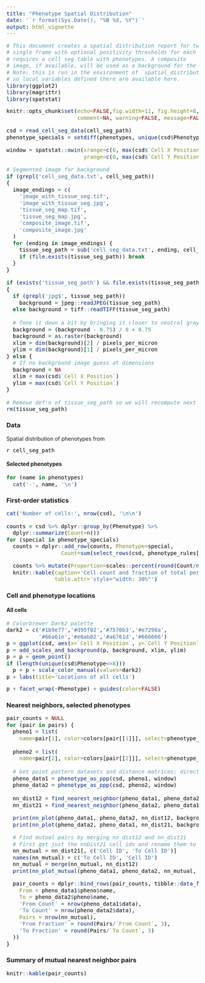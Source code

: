 ```yaml
---
title: "Phenotype Spatial Distribution"
date: '`r format(Sys.Date(), "%B %d, %Y")`'
output: html_vignette
---
```


```r
# This document creates a spatial distribution report for two phenotypes in a
# single frame with optional positivity thresholds for each phenotype. It
# requires a cell seg table with phenotypes. A composite
# image, if available, will be used as a background for the plots.
# Note: this is run in the environment of `spatial_distribution_report`
# so local variables defined there are available here.
library(ggplot2)
library(magrittr)
library(spatstat)
```

<style type="text/css">
code, pre { 
  color: black;
  border: none;
  background-color: white;
  padding: 0;
  font-size: 14px;
}
.table {
    width: auto !important;
    max-width: 100%;
    margin-bottom: 20px;
}
</style>

```r
knitr::opts_chunk$set(echo=FALSE,fig.width=11, fig.height=8, 
                      comment=NA, warning=FALSE, message=FALSE)

csd = read_cell_seg_data(cell_seg_path)
phenotype_specials = setdiff(phenotypes, unique(csd$Phenotype))

window = spatstat::owin(xrange=c(0, max(csd$`Cell X Position`)),
                        yrange=c(0, max(csd$`Cell Y Position`)))

# Segmented image for background
if (grepl('cell_seg_data.txt', cell_seg_path))
{
  image_endings = c(
    'image_with_tissue_seg.tif',
    'image_with_tissue_seg.jpg',
    'tissue_seg_map.tif',
    'tissue_seg_map.jpg',
    'composite_image.tif',
    'composite_image.jpg'
  )
  for (ending in image_endings) {
    tissue_seg_path = sub('cell_seg_data.txt', ending, cell_seg_path)
    if (file.exists(tissue_seg_path)) break
  }
}

if (exists('tissue_seg_path') && file.exists(tissue_seg_path))
{
  if (grepl('jpg$', tissue_seg_path))
    background = jpeg::readJPEG(tissue_seg_path)
  else background = tiff::readTIFF(tissue_seg_path)
  
  # Tone it down a bit by bringing it closer to neutral gray
  background = (background - 0.75) / 8 + 0.75 
  background = as.raster(background)
  xlim = dim(background)[2] / pixels_per_micron
  ylim = dim(background)[1] / pixels_per_micron
} else {
  # If no background image guess at dimensions
  background = NA
  xlim = max(csd$`Cell X Position`)
  ylim = max(csd$`Cell Y Position`)
}

# Remove def'n of tissue_seg_path so we will recompute next time for new image
rm(tissue_seg_path)
```

### Data
Spatial distribution of phenotypes from

``r cell_seg_path``

#### Selected phenotypes  

```r
for (name in phenotypes)
  cat('-', name, '\n')
```


### First-order statistics

```r
cat('Number of cells:', nrow(csd), '\n\n')

counts = csd %>% dplyr::group_by(Phenotype) %>% 
  dplyr::summarize(Count=n())
for (special in phenotype_specials)
  counts = dplyr::add_row(counts, Phenotype=special, 
                 Count=sum(select_rows(csd, phenotype_rules[[special]])))

  counts %>% mutate(Proportion=scales::percent(round(Count/nrow(csd), 2))) %>% 
  knitr::kable(caption='Cell count and fraction of total per phenotype',
               table.attr='style="width: 30%"')

```

### Cell and phenotype locations

#### All cells  

```r
# Colorbrewer Dark2 palette
dark2 = c('#1b9e77','#d95f02','#7570b3','#e7298a',
          '#66a61e','#e6ab02','#a6761d','#666666')
p = ggplot(csd, aes(x=`Cell X Position`, y=`Cell Y Position`, color=Phenotype))
p = add_scales_and_background(p, background, xlim, ylim)
p = p + geom_point() 
if (length(unique(csd$Phenotype<=8)))
  p = p + scale_color_manual(values=dark2)
p + labs(title='Locations of all cells')
```

```r
p + facet_wrap(~Phenotype) + guides(color=FALSE)
```

### Nearest neighbors, selected phenotypes

```r
pair_counts = NULL
for (pair in pairs) {
  pheno1 = list(
    name=pair[1], color=colors[pair[[1]]], select=phenotype_rules[[pair[1]]])
  
  pheno2 = list(
    name=pair[2], color=colors[pair[[2]]], select=phenotype_rules[[pair[2]]])
  
  # Get point pattern datasets and distance matrices; direction matters...
  pheno_data1 = phenotype_as_ppp(csd, pheno1, window)
  pheno_data2 = phenotype_as_ppp(csd, pheno2, window)
  
  nn_dist12 = find_nearest_neighbor(pheno_data1, pheno_data2)
  nn_dist21 = find_nearest_neighbor(pheno_data2, pheno_data1)

  print(nn_plot(pheno_data1, pheno_data2, nn_dist12, background, xlim, ylim))
  print(nn_plot(pheno_data2, pheno_data1, nn_dist21, background, xlim, ylim))

  # Find mutual pairs by merging nn_dist12 and nn_dist21
  # First get just the nnDist21 cell ids and rename them to match nnDist12
  nn_mutual = nn_dist21[, c('Cell ID', 'To Cell ID')]
  names(nn_mutual) = c('To Cell ID', 'Cell ID')
  nn_mutual = merge(nn_mutual, nn_dist12)
  print(nn_plot_mutual(pheno_data1, pheno_data2, nn_mutual, background, xlim, ylim))

  pair_counts = dplyr::bind_rows(pair_counts, tibble::data_frame(
    From = pheno_data1$pheno$name,
    To = pheno_data2$pheno$name,
    'From Count' = nrow(pheno_data1$data),
    'To Count' = nrow(pheno_data2$data),
    Pairs = nrow(nn_mutual),
    'From Fraction' = round(Pairs/`From Count`, 3),
    'To Fraction' = round(Pairs/`To Count`, 3)
  ))
}
```

### Summary of mutual nearest neighbor pairs

```r
knitr::kable(pair_counts)
```

